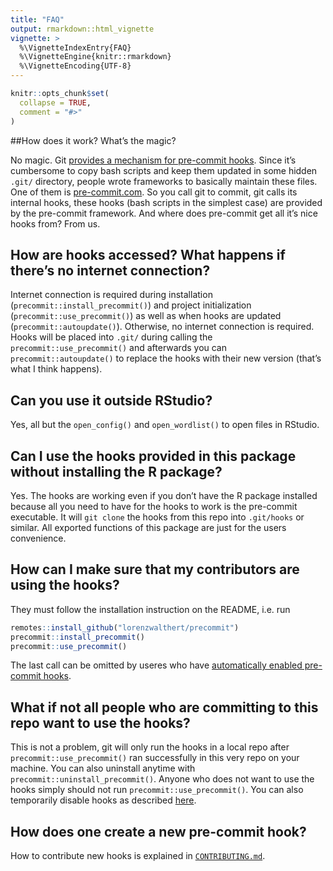 ```yaml
---
title: "FAQ"
output: rmarkdown::html_vignette
vignette: >
  %\VignetteIndexEntry{FAQ}
  %\VignetteEngine{knitr::rmarkdown}
  %\VignetteEncoding{UTF-8}
---
```


```r
knitr::opts_chunk$set(
  collapse = TRUE,
  comment = "#>"
)
```

##How does it work? What's the magic?

No magic. Git [provides a mechanism for pre-commit
hooks](https://git-scm.com/book/en/v2/Customizing-Git-Git-Hooks). Since it's
cumbersome to copy bash scripts and keep them updated in some hidden `.git/`
directory, people wrote frameworks to basically maintain these files. One of
them is [pre-commit.com](pre-commit.com). So you call git to commit, git calls
its internal hooks, these hooks (bash scripts in the simplest case) are provided
by the pre-commit framework. And where does pre-commit get all it's nice hooks
from? From us.

## How are hooks accessed? What happens if there's no internet connection?

Internet connection is required during installation 
(`precommit::install_precommit()`) and project initialization 
(`precommit::use_precommit()`) as well as when hooks are updated 
(`precommit::autoupdate()`). Otherwise, no internet connection is required. 
Hooks will be placed into `.git/` during calling the 
`precommit::use_precommit()` and afterwards you can `precommit::autoupdate()` 
to replace the hooks with their new version (that's what I think happens).

## Can you use it outside RStudio?

Yes, all but the `open_config()` and `open_wordlist()` to open files in RStudio. 

## Can I use the hooks provided in this package without installing the R package?

Yes. The hooks are working even if you don't have the R package installed 
because all you need to have for the hooks to work is the pre-commit executable. 
It will `git clone` the hooks from this repo into `.git/hooks` or similar. All
exported functions of this package are just for the users convenience.

## How can I make sure that my contributors are using the hooks?

They must follow the installation instruction on the README, i.e. run 
```r
remotes::install_github("lorenzwalthert/precommit")
precommit::install_precommit()
precommit::use_precommit()
```

The last call can be omitted by useres who have [automatically enabled 
pre-commit hooks](https://pre-commit.com/#automatically-enabling-pre-commit-on-repositories).

## What if not all people who are committing to this repo want to use the hooks?

This is not a problem, git will only run the hooks in a local repo after
`precommit::use_precommit()` ran successfully in this very repo on your machine.
You can also uninstall anytime with `precommit::uninstall_precommit()`. Anyone
who does not want to use the hooks simply should not run
`precommit::use_precommit()`. You can also temporarily disable hooks as 
described [here](https://pre-commit.com/#temporarily-disabling-hooks).


## How does one create a new pre-commit hook?

How to contribute new hooks is explained in [`CONTRIBUTING.md`](https://github.com/lorenzwalthert/precommit/blob/master/CONTRIBUTING.md).
